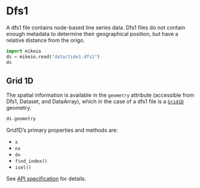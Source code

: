 # Dfs1

A dfs1 file contains node-based line series data. Dfs1 files do not contain enough metadata to determine their geographical position, but have a relative distance from the origo. 


```python
import mikeio
ds = mikeio.read("data/tide1.dfs1")
ds
```

## Grid 1D

The spatial information is available in the `geometry` attribute (accessible from Dfs1, Dataset, and DataArray), which in the case of a dfs1 file is a [`Grid1D`](`mikeio.Grid1D`) geometry. 

```python
ds.geometry
```

Grid1D's primary properties and methods are: 

* `x` 
* `nx`
* `dx`
* `find_index()`
* `isel()`

See [API specification](`mikeio.Grid1D`) for details.
